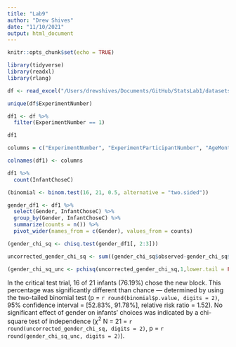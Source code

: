```yaml
---
title: "Lab9"
author: "Drew Shives"
date: "11/10/2021"
output: html_document
---
```


```r
knitr::opts_chunk$set(echo = TRUE)
```

```r
library(tidyverse)
library(readxl)
library(rlang)
```

```r
df <- read_excel("/Users/drewshives/Documents/GitHub/StatsLab1/datasets/When_not_choosing_leads_to_not liking_Data.xlsx")
```

```r
unique(df$ExperimentNumber)
```

```r
df1 <- df %>%
  filter(ExperimentNumber == 1)
```

```r
df1
```

```r
columns = c("ExperimentNumber", "ExperimentParticipantNumber", "AgeMonths", "Gender", "ToyA", "ToyB", "ToyC", "InfantChoiceTest", "InfantChoseC")

colnames(df1) <- columns

```

```r
df1 %>% 
  count(InfantChoseC)
```

```r
(binomial <- binom.test(16, 21, 0.5, alternative = "two.sided"))
```

```r
gender_df1 <- df1 %>%
  select(Gender, InfantChoseC) %>%
  group_by(Gender, InfantChoseC) %>%
  summarize(counts = n()) %>%
  pivot_wider(names_from = c(Gender), values_from = counts)
```

```r
(gender_chi_sq <- chisq.test(gender_df1[, 2:3]))
```

```r
uncorrected_gender_chi_sq <- sum((gender_chi_sq$observed-gender_chi_sq$expected)^2/gender_chi_sq$expected)

(gender_chi_sq_unc <- pchisq(uncorrected_gender_chi_sq,1,lower.tail = FALSE))
```

In the critical test trial, 16 of 21  infants (76.19%) chose the new block. This percentage was significantly different than chance — determined by using the two-tailed binomial test (p = `r round(binomial$p.value, digits = 2)`, 95% confidence interval = [52.83%, 91.78%], relative risk ratio = 1.52). No significant effect of gender on infants' choices was indicated by a chi-square test of independence ($\chi^2$ N = 21 = `r round(uncorrected_gender_chi_sq, digits = 2)`, p = `r round(gender_chi_sq_unc, digits = 2)`).







































